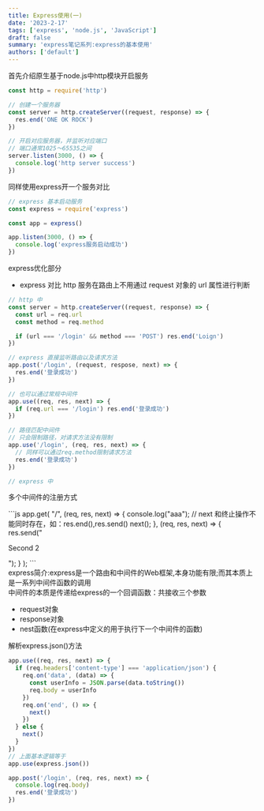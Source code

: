 ```yaml
---
title: Express使用(一)
date: '2023-2-17'
tags: ['express', 'node.js', 'JavaScript']
draft: false
summary: 'express笔记系列:express的基本使用'
authors: ['default']
---
```


<div className="text-2xl text-cyan-300">首先介绍原生基于node.js中http模块开启服务</div>

```js
const http = require('http')

// 创建一个服务器
const server = http.createServer((request, response) => {
  res.end('ONE OK ROCK')
})

// 开启对应服务器，并监听对应端口
// 端口通常1025～65535之间
server.listen(3000, () => {
  console.log('http server success')
})
```

<div className="text-2xl text-cyan-300">同样使用express开一个服务对比</div>

```js
// express 基本启动服务
const express = require('express')

const app = express()

app.listen(3000, () => {
  console.log('express服务启动成功')
})
```

<p>express优化部分</p>

- express 对比 http 服务在路由上不用通过 request 对象的 url 属性进行判断

```js
// http 中
const server = http.createServer((request, response) => {
  const url = req.url
  const method = req.method

  if (url === '/login' && method === 'POST') res.end('Loign')
})

// express 直接监听路由以及请求方法
app.post('/login', (request, respose, next) => {
  res.end('登录成功')
})

// 也可以通过常规中间件
app.use((req, res, next) => {
  if (req.url === '/login') res.end('登录成功')
})

// 路径匹配中间件
// 只会限制路径，对请求方法没有限制
app.use('/login', (req, res, next) => {
  // 同样可以通过req.method限制请求方法
  res.end('登录成功')
})

// express 中
```

<p>多个中间件的注册方式</p>
```js
app.get(
  "/",
  (req, res, next) => {
    console.log("aaa");
    // next 和终止操作不能同时存在，如：res.end(),res.send()
    next();
  },
  (req, res, next) => {
    res.send("<p>Second 2</p>");
  }
);
```

<div className="text-2xl text-cyan-300">
  express简介:express是一个路由和中间件的Web框架,本身功能有限;而其本质上是一系列中间件函数的调用
</div>

<div className="text-xl text-cyan-300">
  中间件的本质是传递给express的一个回调函数：共接收三个参数
  <ul>
    <li>request对象</li>
    <li>response对象</li>
    <li>nest函数(在express中定义的用于执行下一个中间件的函数)</li>
  </ul>
</div>

<div className="text-2xl text-cyan-300">解析express.json()方法</div>

```js
app.use((req, res, next) => {
  if (req.headers['content-type'] === 'application/json') {
    req.on('data', (data) => {
      const userInfo = JSON.parse(data.toString())
      req.body = userInfo
    })
    req.on('end', () => {
      next()
    })
  } else {
    next()
  }
})
// 上面基本逻辑等于
app.use(express.json())

app.post('/login', (req, res, next) => {
  console.log(req.body)
  res.end('登录成功')
})
```
